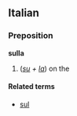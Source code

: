 ==Italian==
===Preposition===
'''sulla'''

#(''[[su#Italian|su]] + [[la#Italian|la]]'') on the

====Related terms====
*[[sul]]